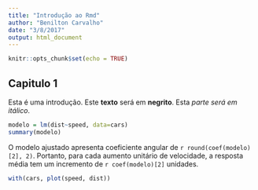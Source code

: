 ```yaml
---
title: "Introdução ao Rmd"
author: "Benilton Carvalho"
date: "3/8/2017"
output: html_document
---
```


```r
knitr::opts_chunk$set(echo = TRUE)
```

## Capitulo 1

Esta é uma introdução. Este **texto** será em **negrito**. Esta *parte será em itálico*.

```r
modelo = lm(dist~speed, data=cars)
summary(modelo)
```

O modelo ajustado apresenta coeficiente angular de `r round(coef(modelo)[2], 2)`. Portanto, para cada aumento unitário de velocidade, a resposta média tem um incremento de `r coef(modelo)[2]` unidades.

```r
with(cars, plot(speed, dist))
```

